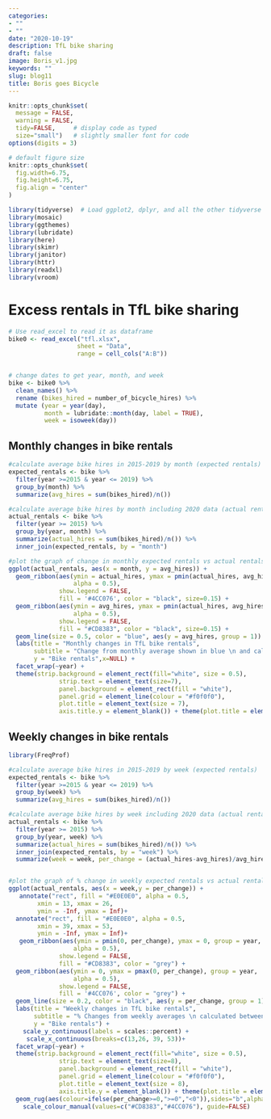 ```yaml
---
categories:
- ""
- ""
date: "2020-10-19"
description: TfL bike sharing
draft: false
image: Boris_v1.jpg
keywords: ""
slug: blog11
title: Boris goes Bicycle
---
```


```r
knitr::opts_chunk$set(
  message = FALSE, 
  warning = FALSE, 
  tidy=FALSE,     # display code as typed
  size="small")   # slightly smaller font for code
options(digits = 3)

# default figure size
knitr::opts_chunk$set(
  fig.width=6.75, 
  fig.height=6.75,
  fig.align = "center"
)
```


```r
library(tidyverse)  # Load ggplot2, dplyr, and all the other tidyverse packages
library(mosaic)
library(ggthemes)
library(lubridate)
library(here)
library(skimr)
library(janitor)
library(httr)
library(readxl)
library(vroom)
```


# Excess rentals in TfL bike sharing

```r

# Use read_excel to read it as dataframe
bike0 <- read_excel("tfl.xlsx",
                   sheet = "Data",
                   range = cell_cols("A:B"))


# change dates to get year, month, and week
bike <- bike0 %>% 
  clean_names() %>% 
  rename (bikes_hired = number_of_bicycle_hires) %>% 
  mutate (year = year(day),
          month = lubridate::month(day, label = TRUE),
          week = isoweek(day))
```


## Monthly changes in bike rentals
```r

#calculate average bike hires in 2015-2019 by month (expected rentals)
expected_rentals <- bike %>%
  filter(year >=2015 & year <= 2019) %>%
  group_by(month) %>%
  summarize(avg_hires = sum(bikes_hired)/n())

#calculate average bike hires by month including 2020 data (actual rentals)
actual_rentals <- bike %>%
  filter(year >= 2015) %>%
  group_by(year, month) %>%
  summarize(actual_hires = sum(bikes_hired)/n()) %>%
  inner_join(expected_rentals, by = "month")

#plot the graph of change in monthly expected rentals vs actual rentals in 2015-2020
ggplot(actual_rentals, aes(x = month, y = avg_hires)) +
  geom_ribbon(aes(ymin = actual_hires, ymax = pmin(actual_hires, avg_hires), group = year,
                  alpha = 0.5),
              show.legend = FALSE,
              fill = '#4CC076', color = "black", size=0.15) +
  geom_ribbon(aes(ymin = avg_hires, ymax = pmin(actual_hires, avg_hires), group = year,
                  alpha = 0.5),
              show.legend = FALSE,
              fill = "#CD8383", color = "black", size=0.15) +
  geom_line(size = 0.5, color = "blue", aes(y = avg_hires, group = 1)) +
  labs(title = "Monthly changes in TfL bike rentals",
       subtitle = "Change from monthly average shown in blue \n and calculated between 2015-2019",
       y = "Bike rentals",x=NULL) +
  facet_wrap(~year) +
  theme(strip.background = element_rect(fill="white", size = 0.5),
              strip.text = element_text(size=7),
              panel.background = element_rect(fill = "white"),
              panel.grid = element_line(colour = "#f0f0f0"),
              plot.title = element_text(size = 7),
              axis.title.y = element_blank()) + theme(plot.title = element_text(size = 14)) 

```

## Weekly changes in bike rentals
```r

library(FreqProf)

#calculate average bike hires in 2015-2019 by week (expected rentals)
expected_rentals <- bike %>%
  filter(year >=2015 & year <= 2019) %>%
  group_by(week) %>%
  summarize(avg_hires = sum(bikes_hired)/n())

#calculate average bike hires by week including 2020 data (actual rentals) and % change between expected and actual rentals
actual_rentals <- bike %>%
  filter(year >= 2015) %>%
  group_by(year, week) %>%
  summarize(actual_hires = sum(bikes_hired)/n()) %>%
  inner_join(expected_rentals, by = "week") %>%
  summarize(week = week, per_change = (actual_hires-avg_hires)/avg_hires)


#plot the graph of % change in weekly expected rentals vs actual rentals in 2015-2020
ggplot(actual_rentals, aes(x = week,y = per_change)) +
   annotate("rect", fill = "#E0E0E0", alpha = 0.5, 
        xmin = 13, xmax = 26,
        ymin = -Inf, ymax = Inf)+  
  annotate("rect", fill = "#E0E0E0", alpha = 0.5, 
        xmin = 39, xmax = 53,
        ymin = -Inf, ymax = Inf)+
   geom_ribbon(aes(ymin = pmin(0, per_change), ymax = 0, group = year,
                  alpha = 0.5),
              show.legend = FALSE,
              fill = "#CD8383", color = "grey") +
  geom_ribbon(aes(ymin = 0, ymax = pmax(0, per_change), group = year,
                  alpha = 0.5),
              show.legend = FALSE,
              fill = '#4CC076', color = "grey") +
  geom_line(size = 0.2, color = "black", aes(y = per_change, group = 1)) +
  labs(title = "Weekly changes in TfL bike rentals",
       subtitle = "% Changes from weekly averages \n calculated between 2015-2019",
       y = "Bike rentals") +
    scale_y_continuous(labels = scales::percent) +
     scale_x_continuous(breaks=c(13,26, 39, 53))+
  facet_wrap(~year) +
  theme(strip.background = element_rect(fill="white", size = 0.5),
              strip.text = element_text(size=8),
              panel.background = element_rect(fill = "white"),
              panel.grid = element_line(colour = "#f0f0f0"),
              plot.title = element_text(size = 8),
              axis.title.y = element_blank()) + theme(plot.title = element_text(size = 14))+
  geom_rug(aes(colour=ifelse(per_change>=0,">=0","<0")),sides="b",alpha=0.5)+
    scale_colour_manual(values=c("#CD8383","#4CC076"), guide=FALSE)
  
```

